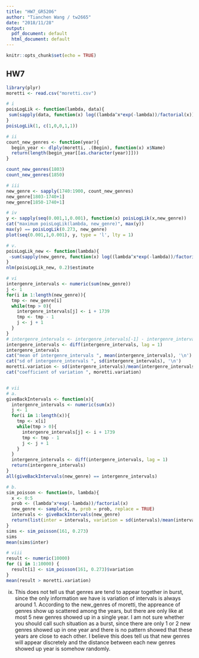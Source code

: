 ```yaml
---
title: "HW7_GR5206"
author: "Tianchen Wang / tw2665"
date: "2018/11/28"
output:
  pdf_document: default
  html_document: default
---
```


```r
knitr::opts_chunk$set(echo = TRUE)
```

## HW7


```r
library(plyr)
moretti <- read.csv("moretti.csv")

# i 
poisLogLik <- function(lambda, data){
 sum(sapply(data, function(x) log((lambda^x*exp(-lambda))/factorial(x))))
}
poisLogLik(1, c(1,0,0,1,1))

# ii
count_new_genres <- function(year){
  begin_year <- dlply(moretti, .(Begin), function(x) x$Name)
  return(length(begin_year[[as.character(year)]]))
}

count_new_genres(1803)
count_new_genres(1850)

# iii
new_genre <- sapply(1740:1900, count_new_genres)
new_genre[1803-1740+1]
new_genre[1850-1740+1]

# iv
y <- sapply(seq(0.001,1,0.001), function(x) poisLogLik(x,new_genre))
cat("maximum poisLogLik(lambda, new_genre)", max(y))
max(y) == poisLogLik(0.273, new_genre)
plot(seq(0.001,1,0.001), y, type = 'l', lty = 1)

# v.
poisLogLik_new <- function(lambda){
 -sum(sapply(new_genre, function(x) log((lambda^x*exp(-lambda))/factorial(x))))
}
nlm(poisLogLik_new, 0.2)$estimate

# vi
intergenre_intervals <- numeric(sum(new_genre))
j <- 1
for(i in 1:length(new_genre)){
  tmp <- new_genre[i]
  while(tmp > 0){
    intergenre_intervals[j] <- i + 1739
    tmp <- tmp - 1
    j <- j + 1
  }
} 
# intergenre_intervals <- intergenre_intervals[-1] - intergenre_intervals[1:43] 
intergenre_intervals <- diff(intergenre_intervals, lag = 1)
intergenre_intervals
cat("mean of intergenre_intervals ", mean(intergenre_intervals), '\n')
cat("sd of intergenre_intervals ", sd(intergenre_intervals), '\n')
moretti.variation <- sd(intergenre_intervals)/mean(intergenre_intervals)
cat("coefficient of variation ", moretti.variation)


# vii
# a.
giveBackIntervals <- function(x){
  intergenre_intervals <- numeric(sum(x))
  j <- 1
  for(i in 1:length(x)){
    tmp <- x[i]
    while(tmp > 0){
      intergenre_intervals[j] <- i + 1739
      tmp <- tmp - 1
      j <- j + 1
    }
  }
  intergenre_intervals <- diff(intergenre_intervals, lag = 1)
  return(intergenre_intervals)
}
all(giveBackIntervals(new_genre) == intergenre_intervals)

# b.
sim_poisson <- function(n, lambda){
  x <- 0:5
  prob <- (lambda^x*exp(-lambda))/factorial(x)
  new_genre <- sample(x, n, prob = prob, replace = TRUE)
  intervals <- giveBackIntervals(new_genre)
  return(list(inter = intervals, variation = sd(intervals)/mean(intervals)))
}
sims <- sim_poisson(161, 0.273)
sims
mean(sims$inter)

# viii
result <- numeric(10000)
for (i in 1:10000) {
  result[i] <- sim_poisson(161, 0.273)$variation
}
mean(result > moretti.variation)
```
ix.
This does not tell us that genres are tend to appear together in burst, since the only information we have is variation of intervals is always around 1. According to the new_genres of moretti, the appreance of genres show up scattered among the years, but there are only like at most 5 new genres showed up in a single year. I am not sure whether you should call such situation as a burst, since there are only 1 or 2 new genres showed up in one year and there is no pattern showed that these years are close to each other.
I believe this does tell us that new genres will appear discretely and the distance between each new genres showed up year is somehow randomly. 

